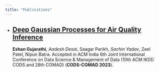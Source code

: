 ```yaml
---
title: "Publications"
---
```

- ## [Deep Gaussian Processes for Air Quality Inference](https://dl.acm.org/doi/10.1145/3570991.3571004)
  **Eshan Gujarathi***, Aadesh Desai*, Saagar Parikh*, Sachin Yadav*, Zeel Patel, Nipun Batra.
  Accepted in ACM India 6th Joint International Conference on Data Science & Management of Data (10th ACM IKDD CODS and 28th COMAD) (**CODS-COMAD 2023**).
